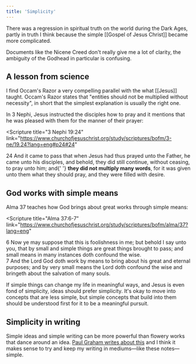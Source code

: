```yaml
---
title: 'Simplicity'
---
```


There was a regression in spiritual truth on the world during the Dark Ages, partly in truth I think because the simple [[Gospel of Jesus Christ]] became more complicated.

Documents like the Nicene Creed don't really give me a lot of clarity, the ambiguity of the Godhead in particular is confusing.

## A lesson from science

I find Occam's Razor a very compelling parallel with the what [[Jesus]] taught. Occam's Razor states that "entities should not be multiplied without necessity", in short that the simplest explanation is usually the right one.

In 3 Nephi, Jesus instructed the disciples how to pray and it mentions that he was pleased with them for the manner of their prayer:

<Scripture
  title="3 Nephi 19:24"
  link="https://www.churchofjesuschrist.org/study/scriptures/bofm/3-ne/19.24?lang=eng#p24#24"
>
  24 And it came to pass that when Jesus had thus prayed unto the Father, he came unto his
  disciples, and behold, they did still continue, without ceasing, to pray unto him; and{' '}
  <b>they did not multiply many words</b>, for it was given unto them what they should pray, and
  they were filled with desire.
</Scripture>

## God works with simple means

Alma 37 teaches how God brings about great works through simple means:

<Scripture
  title="Alma 37:6-7"
  link="https://www.churchofjesuschrist.org/study/scriptures/bofm/alma/37?lang=eng"
>
  6 Now ye may suppose that this is foolishness in me; but behold I say unto you, that by small and
  simple things are great things brought to pass; and small means in many instances doth confound
  the wise.
  <br />7 And the Lord God doth work by means to bring about his great and eternal purposes; and by very
  small means the Lord doth confound the wise and bringeth about the salvation of many souls.
</Scripture>

If simple things can change my life in meaningful ways, and Jesus is even fond of simplicity, ideas should prefer simplicity. It's okay to move into concepts that are less simple, but simple concepts that build into them should be understood first for it to be a meaningful pursuit.

## Simplicity in writing

Simple ideas and simple writing can be more powerful than flowery works that dance around an idea. [Paul Graham writes about this](http://paulgraham.com/simply.html) and I think it makes sense to try and keep my writing in mediums—like these notes—simple.